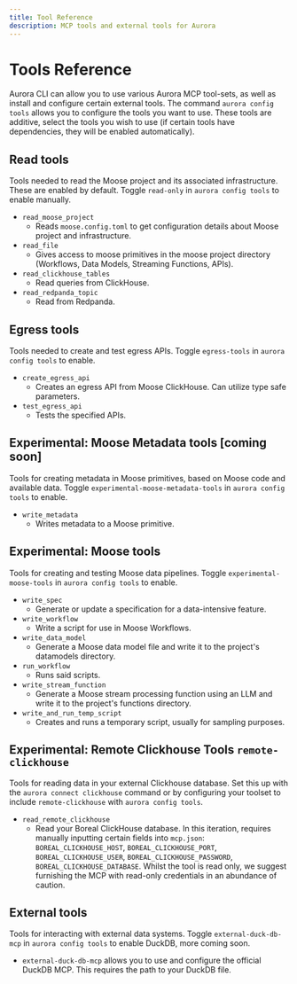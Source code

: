 ```yaml
---
title: Tool Reference
description: MCP tools and external tools for Aurora
---
```


# Tools Reference

Aurora CLI can allow you to use various Aurora MCP tool-sets, as well as install and configure certain external tools. The command `aurora config tools` allows you to configure the tools you want to use. These tools are additive, select the tools you wish to use (if certain tools have dependencies, they will be enabled automatically).

## Read tools
Tools needed to read the Moose project and its associated infrastructure. These are enabled by default. Toggle `read-only` in `aurora config tools` to enable manually.

- `read_moose_project`
    - Reads `moose.config.toml` to get configuration details about Moose project and infrastructure.
- `read_file`
    - Gives access to moose primitives in the moose project directory (Workflows, Data Models, Streaming Functions, APIs).
- `read_clickhouse_tables`
    - Read queries from ClickHouse.
- `read_redpanda_topic`
    - Read from Redpanda.

## Egress tools
Tools needed to create and test egress APIs. Toggle `egress-tools` in `aurora config tools` to enable.

- `create_egress_api`
    - Creates an egress API from Moose ClickHouse. Can utilize type safe parameters.
- `test_egress_api`
    - Tests the specified APIs.

## Experimental: Moose Metadata tools [coming soon]
Tools for creating metadata in Moose primitives, based on Moose code and available data. Toggle `experimental-moose-metadata-tools` in `aurora config tools` to enable.

- `write_metadata`
    - Writes metadata to a Moose primitive.

## Experimental: Moose tools 
Tools for creating and testing Moose data pipelines. Toggle `experimental-moose-tools` in `aurora config tools` to enable.

- `write_spec`
    - Generate or update a specification for a data-intensive feature.
- `write_workflow`
    - Write a script for use in Moose Workflows.
- `write_data_model`
    - Generate a Moose data model file and write it to the project's datamodels directory.
- `run_workflow`
    - Runs said scripts.
- `write_stream_function`
    - Generate a Moose stream processing function using an LLM and write it to the project's functions directory.
- `write_and_run_temp_script`
    - Creates and runs a temporary script, usually for sampling purposes.

## Experimental: Remote Clickhouse  Tools `remote-clickhouse`
Tools for reading data in your external Clickhouse database. Set this up with the `aurora connect clickhouse` command or by configuring your toolset to include `remote-clickhouse` with `aurora config tools`.

- `read_remote_clickhouse`
    - Read your Boreal ClickHouse database. In this iteration, requires manually inputting certain fields into `mcp.json`: `BOREAL_CLICKHOUSE_HOST`, `BOREAL_CLICKHOUSE_PORT`, `BOREAL_CLICKHOUSE_USER`, `BOREAL_CLICKHOUSE_PASSWORD`, `BOREAL_CLICKHOUSE_DATABASE`. Whilst the tool is read only, we suggest furnishing the MCP with read-only credentials in an abundance of caution.

## External tools
Tools for interacting with external data systems. Toggle `external-duck-db-mcp` in `aurora config tools` to enable DuckDB, more coming soon.

- `external-duck-db-mcp` allows you to use and configure the official DuckDB MCP. This requires the path to your DuckDB file.
